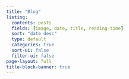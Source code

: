 ```yaml
---
title: "Blog"
listing:
  contents: posts
  fields: [image, date, title, reading-time]
  sort: "date desc"
  type: default
  categories: true
  sort-ui: false
  filter-ui: false
page-layout: full
title-block-banner: true
---
```



